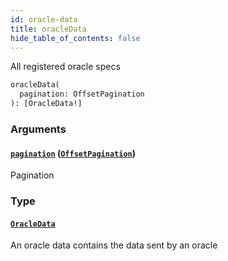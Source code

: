 ```yaml
---
id: oracle-data
title: oracleData
hide_table_of_contents: false
---
```



All registered oracle specs

```graphql
oracleData(
  pagination: OffsetPagination
): [OracleData!]
```


### Arguments

#### [`pagination`](#) ([`OffsetPagination`](/docs/mainnet/graphql/inputs/offset-pagination))

Pagination


### Type

#### [`OracleData`](/docs/mainnet/graphql/objects/oracle-data)

An oracle data contains the data sent by an oracle




